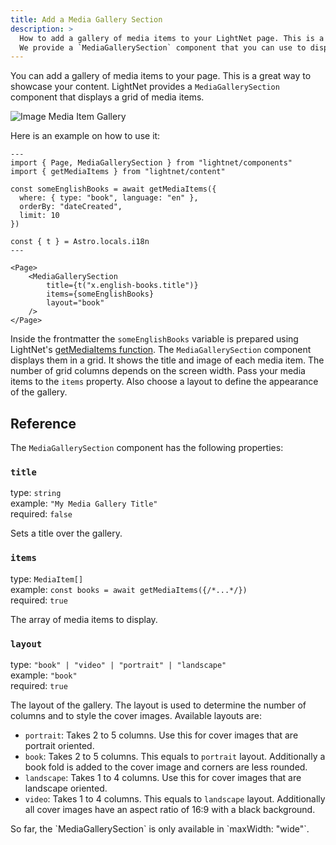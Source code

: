 ```yaml
---
title: Add a Media Gallery Section
description: >
  How to add a gallery of media items to your LightNet page. This is a great way to showcase your content.
  We provide a `MediaGallerySection` component that you can use to display your media items.
---
```




You can add a gallery of media items to your page. This is a great way to showcase your content.
LightNet provides a `MediaGallerySection` component that displays a grid of media items.

![Image Media Item Gallery](./images/gallery.webp)

Here is an example on how to use it:

```astro
---
import { Page, MediaGallerySection } from "lightnet/components"
import { getMediaItems } from "lightnet/content"

const someEnglishBooks = await getMediaItems({
  where: { type: "book", language: "en" },
  orderBy: "dateCreated",
  limit: 10
})

const { t } = Astro.locals.i18n
---

<Page>
    <MediaGallerySection 
        title={t("x.english-books.title")} 
        items={someEnglishBooks} 
        layout="book"
    />
</Page>
```

Inside the frontmatter the `someEnglishBooks` variable is prepared using LightNet's [getMediaItems function](/build/pages/query-media-items). 
The `MediaGallerySection` component displays them in a grid. It shows the title and image of each media item. 
The number of grid columns depends on the screen width.
Pass your media items to the `items` property. Also choose a layout to define the appearance of the gallery.

## Reference

The `MediaGallerySection` component has the following properties:

### `title`

type: `string` \
example: `"My Media Gallery Title"` \
required: `false`

Sets a title over the gallery.

### `items`

type: `MediaItem[]` \
example: `const books = await getMediaItems({/*...*/})` \
required: `true`

The array of media items to display.

### `layout`

type: `"book" | "video" | "portrait" | "landscape"` \
example: `"book"` \
required: `true`

The layout of the gallery. The layout is used to determine the number of columns and
to style the cover images. Available layouts are:

- `portrait`: Takes 2 to 5 columns. Use this for cover images that are portrait oriented.
- `book`: Takes 2 to 5 columns. This equals to `portrait` layout. Additionally a book fold is added to the cover image and corners are less rounded.
- `landscape`: Takes 1 to 4 columns. Use this for cover images that are landscape oriented.
- `video`: Takes 1 to 4 columns. This equals to `landscape` layout. Additionally all cover images have an aspect ratio of 16:9 with a black background.

<Aside>
So far, the `MediaGallerySection` is only available in `maxWidth: "wide"`.
</Aside>